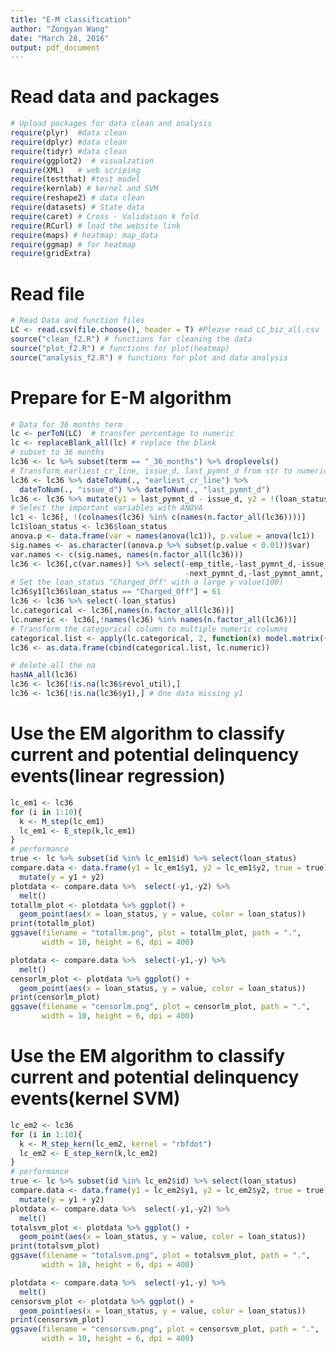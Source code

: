 ```yaml
---
title: "E-M classification"
author: "Zongyan Wang"
date: "March 28, 2016"
output: pdf_document
---
```

# Read data and packages
```r
# Upload packages for data clean and analysis
require(plyr)  #data clean
require(dplyr) #data clean
require(tidyr) #data clean
require(ggplot2)  # visualzation
require(XML)   # web scriping
require(testthat) #test model
require(kernlab) # kernel and SVM
require(reshape2) # data clean
require(datasets) # State data
require(caret) # Cross - Validation k fold
require(RCurl) # load the website link
require(maps) # heatmap: map_data
require(ggmap) # for heatmap
require(gridExtra)

```
# Read file
```r
# Read Data and function files
LC <- read.csv(file.choose(), header = T) #Please read LC_biz_all.csv
source("clean_f2.R") # functions for cleaning the data
source("plot_f2.R") # functions for plot(heatmap)
source("analysis_f2.R") # functions for plot and data analysis
```

# Prepare for E-M algorithm
```r
# Data for 36 months term
lc <- perToN(LC)  # transfer percentage to numeric
lc <- replaceBlank_all(lc) # replace the blank
# subset to 36 months
lc36 <- lc %>% subset(term == "_36_months") %>% droplevels()
# Transform earliest_cr_line, issue_d, last_pymnt_d from str to numeric
lc36 <- lc36 %>% dateToNum(., "earliest_cr_line") %>%
  dateToNum(., "issue_d") %>% dateToNum(., "last_pymnt_d") 
lc36 <- lc36 %>% mutate(y1 = last_pymnt_d - issue_d, y2 = !(loan_status == "Fully_Paid")) %>% select(-c(term,purpose))%>% droplevels()
# Select the important variables with ANOVA
lc1 <- lc36[, !(colnames(lc36) %in% c(names(n.factor_all(lc36))))]
lc1$loan_status <- lc36$loan_status
anova.p <- data.frame(var = names(anova(lc1)), p.value = anova(lc1)) 
sig.names <- as.character((anova.p %>% subset(p.value < 0.01))$var)
var.names <- c(sig.names, names(n.factor_all(lc36)))
lc36 <- lc36[,c(var.names)] %>% select(-emp_title,-last_pymnt_d,-issue_d,
                                       -next_pymnt_d,-last_pymnt_amnt, -last_credit_pull_d, -zip_code)
# Set the loan_status "Charged_Off" with a large y value(100)
lc36$y1[lc36$loan_status == "Charged_Off"] = 61
lc36 <- lc36 %>% select(-loan_status)
lc.categorical <- lc36[,names(n.factor_all(lc36))]
lc.numeric <- lc36[,!names(lc36) %in% names(n.factor_all(lc36))]
# Transform the categorical column to multiple numeric columns
categorical.list <- apply(lc.categorical, 2, function(x) model.matrix(~ x + 0))
lc36 <- as.data.frame(cbind(categorical.list, lc.numeric))

# delete all the na
hasNA_all(lc36)
lc36 <- lc36[!is.na(lc36$revol_util),]
lc36 <- lc36[!is.na(lc36$y1),] # One data missing y1


```
# Use the EM algorithm to classify current and potential delinquency events(linear regression)
```r
lc_em1 <- lc36
for (i in 1:10){
  k <- M_step(lc_em1)
  lc_em1 <- E_step(k,lc_em1)
}
# performance
true <- lc %>% subset(id %in% lc_em1$id) %>% select(loan_status)
compare.data <- data.frame(y1 = lc_em1$y1, y2 = lc_em1$y2, true = true) %>%
  mutate(y = y1 + y2)
plotdata <- compare.data %>%  select(-y1,-y2) %>%
  melt()
totallm_plot <- plotdata %>% ggplot() +
  geom_point(aes(x = loan_status, y = value, color = loan_status))
print(totallm_plot)
ggsave(filename = "totallm.png", plot = totallm_plot, path = ".",  
       width = 10, height = 6, dpi = 400)

plotdata <- compare.data %>%  select(-y1,-y) %>%
  melt()
censorlm_plot <- plotdata %>% ggplot() +
  geom_point(aes(x = loan_status, y = value, color = loan_status))
print(censorlm_plot)
ggsave(filename = "censorlm.png", plot = censorlm_plot, path = ".",  
       width = 10, height = 6, dpi = 400)
```

# Use the EM algorithm to classify current and potential delinquency events(kernel SVM)
```r
lc_em2 <- lc36
for (i in 1:10){
  k <- M_step_kern(lc_em2, kernel = "rbfdot")
  lc_em2 <- E_step_kern(k,lc_em2)
}
# performance
true <- lc %>% subset(id %in% lc_em2$id) %>% select(loan_status)
compare.data <- data.frame(y1 = lc_em2$y1, y2 = lc_em2$y2, true = true) %>%
  mutate(y = y1 + y2)
plotdata <- compare.data %>%  select(-y1,-y2) %>%
  melt()
totalsvm_plot <- plotdata %>% ggplot() +
  geom_point(aes(x = loan_status, y = value, color = loan_status))
print(totalsvm_plot)
ggsave(filename = "totalsvm.png", plot = totalsvm_plot, path = ".",  
       width = 10, height = 6, dpi = 400)

plotdata <- compare.data %>%  select(-y1,-y) %>%
  melt()
censorsvm_plot <- plotdata %>% ggplot() +
  geom_point(aes(x = loan_status, y = value, color = loan_status))
print(censorsvm_plot)
ggsave(filename = "censorsvm.png", plot = censorsvm_plot, path = ".",  
       width = 10, height = 6, dpi = 400)
```